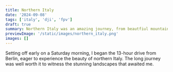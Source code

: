 ```yaml
---
title: Northern Italy
date: '2024-09-08'
tags: ['italy', 'dji', 'fpv']
draft: true
summary: Northern Italy was an amazing journey, from beautfiul mountains, lakes and trees to spectacular hiking trails
previewImage: '/static/images/northern_italy.png'
images: []
---
```


Setting off early on a Saturday morning, I began the 13-hour drive from Berlin, eager to experience the beauty of northern Italy. The long journey was well worth it to witness the stunning landscapes that awaited me.
